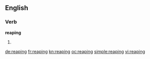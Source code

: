 ==English==

===Verb===
'''reaping'''

# {{present participle of|[[reap]]}}

[[de:reaping]]
[[fr:reaping]]
[[kn:reaping]]
[[oc:reaping]]
[[simple:reaping]]
[[vi:reaping]]